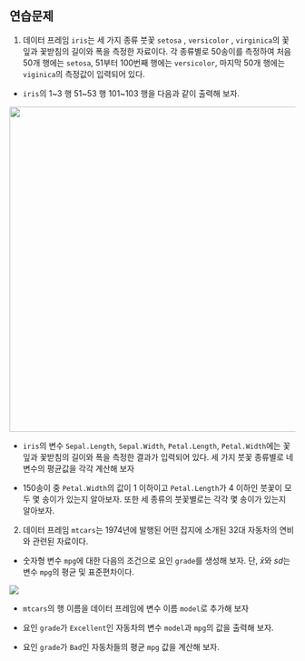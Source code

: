 
## 연습문제

1.  데이터 프레임 `iris`는 세 가지 종류 붓꽃 `setosa` , `versicolor` , `virginica`의 꽃잎과 꽃받침의 길이와 폭을 측정한 자료이다. 각 종류별로 50송이를 측정하여 처음 50개 행에는 `setosa`, 51부터 100번째 행에는 `versicolor`, 마지막 50개 행에는 `viginica`의 측정값이 입력되어 있다.

* `iris`의 1\~3 행 51\~53 행 101\~103 행을 다음과 같이 출력해 보자.

![](Figure/ch2_ex_21_1.png){width="572"}

*  `iris`의 변수 `Sepal.Length`, `Sepal.Width`, `Petal.Length`, `Petal.Width`에는 꽃잎과 꽃받침의 길이와 폭을 측정한 결과가 입력되어 있다. 세 가지 붓꽃 종류별로 네 변수의 평균값을 각각 계산해 보자

*  150송이 중 `Petal.Width`의 값이 1 이하이고 `Petal.Length`가 4 이하인 붓꽃이 모두 몇 송이가 있는지 알아보자. 또한 세 종류의 붓꽃별로는 각각 몇 송이가 있는지 알아보자.

2.  데이터 프레임 `mtcars`는 1974년에 발행된 어떤 잡지에 소개된 32대 자동차의 연비와 관련된 자료이다.

*   숫자형 변수 `mpg`에 대한 다음의 조건으로 요인 `grade`를 생성해 보자. 단, $\bar{x}$와 $sd$는 변수 `mpg`의 평균 및 표준편차이다.

![](Figure/ch2_ex_21_2.PNG)

* `mtcars`의 행 이름을 데이터 프레임에 변수 이름 `model`로 추가해 보자

* 요인 `grade`가 `Excellent`인 자동차의 변수 `model`과 `mpg`의 값을 출력해 보자.

* 요인 `grade`가 `Bad`인 자동차들의 평균 `mpg` 값을 계산해 보자.

